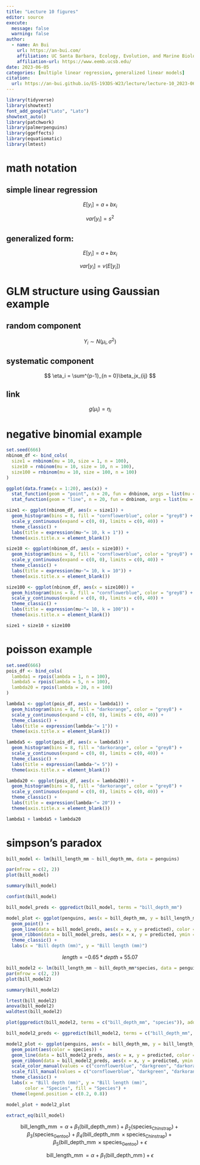 ```yaml
---
title: "Lecture 10 figures"
editor: source
execute:
  message: false
  warning: false
author:
  - name: An Bui
    url: https://an-bui.com/
    affiliation: UC Santa Barbara, Ecology, Evolution, and Marine Biology
    affiliation-url: https://www.eemb.ucsb.edu/
date: 2023-06-05
categories: [multiple linear regression, generalized linear models]
citation:
  url: https://an-bui.github.io/ES-193DS-W23/lecture/lecture-10_2023-06-05.html
---
```


```r
library(tidyverse)
library(showtext)
font_add_google("Lato", "Lato")
showtext_auto()
library(patchwork)
library(palmerpenguins)
library(ggeffects)
library(equatiomatic)
library(lmtest)
```

# math notation

## simple linear regression

$$
E[y_i] = a + bx_i
$$

$$
var[y_i] = s^2
$$

## generalized form:

$$
E[y_i] = a + bx_i
$$

$$
var[y_i] = v(E[y_i])
$$

# GLM structure using Gaussian example

## random component

$$
Y_i \sim N(\mu_i, \sigma^2)
$$

## systematic component

$$
\eta_i = \sum^{p-1}_{n = 0}\beta_jx_{ij}
$$

## link

$$
g(\mu_i) = \eta_i
$$

# negative binomial example

```r
set.seed(666)
nbinom_df <- bind_cols(
  size1 = rnbinom(mu = 10, size = 1, n = 100),
  size10 = rnbinom(mu = 10, size = 10, n = 100),
  size100 = rnbinom(mu = 10, size = 100, n = 100)
)

ggplot(data.frame(x = 1:20), aes(x)) +
  stat_function(geom = "point", n = 20, fun = dnbinom, args = list(mu = 4, x = 5), size = 2) +
  stat_function(geom = "line", n = 20, fun = dnbinom, args = list(mu = 4, x = 5))

size1 <- ggplot(nbinom_df, aes(x = size1)) +
  geom_histogram(bins = 8, fill = "cornflowerblue", color = "grey8") +
  scale_y_continuous(expand = c(0, 0), limits = c(0, 40)) +
  theme_classic() +
  labs(title = expression(mu~"= 10, k = 1")) +
  theme(axis.title.x = element_blank())

size10 <- ggplot(nbinom_df, aes(x = size10)) +
  geom_histogram(bins = 8, fill = "cornflowerblue", color = "grey8") +
  scale_y_continuous(expand = c(0, 0), limits = c(0, 40)) +
  theme_classic() +
  labs(title = expression(mu~"= 10, k = 10")) +
  theme(axis.title.x = element_blank())

size100 <- ggplot(nbinom_df, aes(x = size100)) +
  geom_histogram(bins = 8, fill = "cornflowerblue", color = "grey8") +
  scale_y_continuous(expand = c(0, 0), limits = c(0, 40)) +
  theme_classic() +
  labs(title = expression(mu~"= 10, k = 100")) +
  theme(axis.title.x = element_blank())

size1 + size10 + size100

```

# poisson example

```r
set.seed(666)
pois_df <- bind_cols(
  lambda1 = rpois(lambda = 1, n = 100),
  lambda5 = rpois(lambda = 5, n = 100),
  lambda20 = rpois(lambda = 20, n = 100)
)

lambda1 <- ggplot(pois_df, aes(x = lambda1)) +
  geom_histogram(bins = 8, fill = "darkorange", color = "grey8") +
  scale_y_continuous(expand = c(0, 0), limits = c(0, 40)) +
  theme_classic() +
  labs(title = expression(lambda~"= 1")) +
  theme(axis.title.x = element_blank())

lambda5 <- ggplot(pois_df, aes(x = lambda5)) +
  geom_histogram(bins = 8, fill = "darkorange", color = "grey8") +
  scale_y_continuous(expand = c(0, 0), limits = c(0, 40)) +
  theme_classic() +
  labs(title = expression(lambda~"= 5")) +
  theme(axis.title.x = element_blank())

lambda20 <- ggplot(pois_df, aes(x = lambda20)) +
  geom_histogram(bins = 8, fill = "darkorange", color = "grey8") +
  scale_y_continuous(expand = c(0, 0), limits = c(0, 40)) +
  theme_classic() +
  labs(title = expression(lambda~"= 20")) +
  theme(axis.title.x = element_blank())

lambda1 + lambda5 + lambda20
```


# simpson's paradox



```r
bill_model <- lm(bill_length_mm ~ bill_depth_mm, data = penguins)

par(mfrow = c(2, 2))
plot(bill_model)

summary(bill_model)

confint(bill_model)

bill_model_preds <- ggpredict(bill_model, terms = "bill_depth_mm")

model_plot <- ggplot(penguins, aes(x = bill_depth_mm, y = bill_length_mm)) +
  geom_point() +
  geom_line(data = bill_model_preds, aes(x = x, y = predicted), color = "blue", linewidth = 2) +
  geom_ribbon(data = bill_model_preds, aes(x = x, y = predicted, ymin = conf.low, ymax = conf.high), alpha = 0.2) +
  theme_classic() +
  labs(x = "Bill depth (mm)", y = "Bill length (mm)")
```

$$
length = -0.65*depth + 55.07
$$

```r
bill_model2 <- lm(bill_length_mm ~ bill_depth_mm*species, data = penguins)
par(mfrow = c(2, 2))
plot(bill_model2)

summary(bill_model2)

lrtest(bill_model2)
anova(bill_model2)
waldtest(bill_model2)

plot(ggpredict(bill_model2, terms = c("bill_depth_mm", "species")), add.data = TRUE)

bill_model2_preds <- ggpredict(bill_model2, terms = c("bill_depth_mm", "species"))

model2_plot <- ggplot(penguins, aes(x = bill_depth_mm, y = bill_length_mm)) +
  geom_point(aes(color = species)) +
  geom_line(data = bill_model2_preds, aes(x = x, y = predicted, color = group), linewidth = 2) +
  geom_ribbon(data = bill_model2_preds, aes(x = x, y = predicted, ymin = conf.low, ymax = conf.high, fill = group), alpha = 0.2) +
  scale_color_manual(values = c("cornflowerblue", "darkgreen", "darkorange")) +
  scale_fill_manual(values = c("cornflowerblue", "darkgreen", "darkorange")) +
  theme_classic() +
  labs(x = "Bill depth (mm)", y = "Bill length (mm)",
       color = "Species", fill = "Species") +
  theme(legend.position = c(0.2, 0.8))

model_plot + model2_plot

extract_eq(bill_model)

```


$$
\operatorname{bill\_length\_mm} = \alpha + \beta_{1}(\operatorname{bill\_depth\_mm}) + \beta_{2}(\operatorname{species}_{\operatorname{Chinstrap}}) + \beta_{3}(\operatorname{species}_{\operatorname{Gentoo}}) + \beta_{4}(\operatorname{bill\_depth\_mm} \times \operatorname{species}_{\operatorname{Chinstrap}}) + \beta_{5}(\operatorname{bill\_depth\_mm} \times \operatorname{species}_{\operatorname{Gentoo}}) + \epsilon
$$

$$
\operatorname{bill\_length\_mm} = \alpha + \beta_{1}(\operatorname{bill\_depth\_mm}) + \epsilon 
$$





